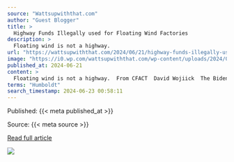 ```yaml
---
source: "Wattsupwiththat.com"
author: "Guest Blogger"
title: >
  Highway Funds Illegally used for Floating Wind Factories
description: >
  Floating wind is not a highway.
url: "https://wattsupwiththat.com/2024/06/21/highway-funds-illegally-used-for-floating-wind-factories/"
image: "https://i0.wp.com/wattsupwiththat.com/wp-content/uploads/2024/06/216478186_twitter-post_normal_none.webp?fit=1024%2C512&ssl=1"
published_at: 2024-06-21
content: >
  Floating wind is not a highway.  From CFACT  David Wojiick  The Biden Administration is illegally redirecting hundreds of millions of dollars in highway grant money to fund construction of floating w… [+4379 chars]
terms: "Humboldt"
search_timestamp: 2024-06-23 00:58:11
---
```



Published: {{< meta published_at >}}


Source: {{< meta source >}}


[Read full article]({{< meta url >}}){target='_blank'}



![](`r rmarkdown::metadata$image[1]`)
